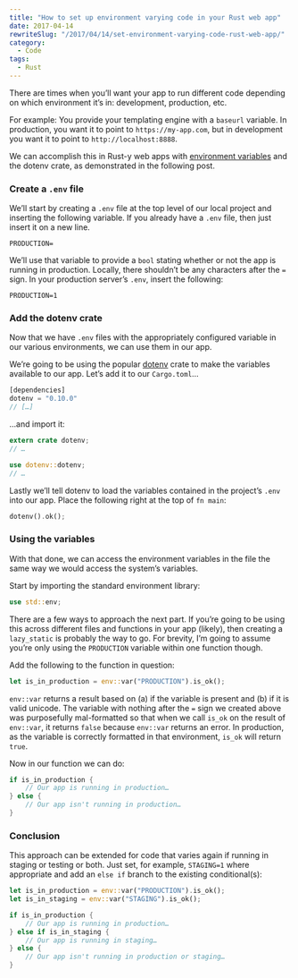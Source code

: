 ```yaml
---
title: "How to set up environment varying code in your Rust web app"
date: 2017-04-14
rewriteSlug: "/2017/04/14/set-environment-varying-code-rust-web-app/"
category:
  - Code
tags:
  - Rust
---
```


There are times when you’ll want your app to run different code depending on which environment it’s in: development, production, etc.

For example: You provide your templating engine with a `baseurl` variable. In production, you want it to point to `https://my-app.com`, but in development you want it to point to `http://localhost:8888`.

We can accomplish this in Rust-y web apps with [environment variables](https://en.wikipedia.org/wiki/Environment_variable) and the dotenv crate, as demonstrated in the following post.

### Create a `.env` file

We’ll start by creating a `.env` file at the top level of our local project and inserting the following variable. If you already have a `.env` file, then just insert it on a new line.

```
PRODUCTION=
```

We’ll use that variable to provide a `bool` stating whether or not the app is running in production. Locally, there shouldn’t be any characters after the `=` sign. In your production server’s `.env`, insert the following:

```
PRODUCTION=1
```

### Add the dotenv crate

Now that we have `.env` files with the appropriately configured variable in our various environments, we can use them in our app.

We’re going to be using the popular [dotenv](https://crates.io/crates/dotenv) crate to make the variables available to our app. Let’s add it to our `Cargo.toml`…

```rust
[dependencies]
dotenv = "0.10.0"
// […]
```

…and import it:

```rust
extern crate dotenv;
// …

use dotenv::dotenv;
// …
```

Lastly we’ll tell dotenv to load the variables contained in the project’s `.env` into our app. Place the following right at the top of `fn main`:

```rust
dotenv().ok();
```

### Using the variables

With that done, we can access the environment variables in the file the same way we would access the system’s variables.

Start by importing the standard environment library:

```rust
use std::env;
```

There are a few ways to approach the next part. If you’re going to be using this across different files and functions in your app (likely), then creating a `lazy_static` is probably the way to go. For brevity, I’m going to assume you’re only using the `PRODUCTION` variable within one function though.

Add the following to the function in question:

```rust
let is_in_production = env::var("PRODUCTION").is_ok();
```

`env::var` returns a result based on (a) if the variable is present and (b) if it is valid unicode. The variable with nothing after the `=` sign we created above was purposefully mal-formatted so that when we call `is_ok` on the result of `env::var`, it returns `false` because `env::var` returns an error. In production, as the variable is correctly formatted in that environment, `is_ok` will return `true`.

Now in our function we can do:

```rust
if is_in_production {
    // Our app is running in production…
} else {
    // Our app isn't running in production…
}
```

### Conclusion

This approach can be extended for code that varies again if running in staging or testing or both. Just set, for example, `STAGING=1` where appropriate and add an `else if` branch to the existing conditional(s):

```rust
let is_in_production = env::var("PRODUCTION").is_ok();
let is_in_staging = env::var("STAGING").is_ok();

if is_in_production {
    // Our app is running in production…
} else if is_in_staging {
    // Our app is running in staging…
} else {
    // Our app isn't running in production or staging…
}
```
  